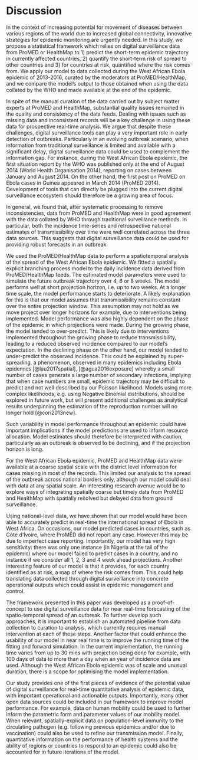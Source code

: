 # Discussion

In the context of increasing potential for movement of
diseases between various regions of the world due to increased global 
connectivity, innovative strategies for  epidemic monitoring are 
urgently needed. In this study, we propose a statistical framework 
which relies on digital surveillance data from ProMED or HealthMap to 
1) predict the short-term epidemic trajectory in currently affected 
countries, 2) quantify the short-term risk of spread to other
countries and 3) for countries at risk, quantified where the risk
comes from. We apply our model to data collected during the
West African Ebola epidemic of 2013-2016, curated by the moderators
at ProMED/HealthMap, and we compare the model’s output to those
obtained when using the data collated by the WHO and made available at 
the end of the epidemic.

In spite of the manual curation of the 
data carried out by subject matter experts at ProMED and HealthMap, 
substantial quality issues remained in the quality and consistency of
the data feeds. Dealing with 
issues such as missing data and inconsistent records will be a key 
challenge in using these data for prospective real-time analysis. We 
argue that despite these challenges, digital surveillance tools can 
play a very important role
in early detection of outbreaks. Particularly in an evolving outbreak 
scenario, when information
from traditional surveillance is limited and available with a 
significant delay, digital surveillance data could be used to
complement the information gap. For instance, during the West African
Ebola epidemic, the first situation report by the WHO was published
only at the end of August 2014 (World Health Organisation 2014),
reporting on cases between January and August 2014. On the other hand,
the first post on ProMED on Ebola cases in Guinea appeared in March
2014 (ProMED 2014). Development of tools that can directly be plugged
into the current digital surveillance ecosystem should therefore be a
growing area of focus. 

In general, we found that, after systematic processing to remove 
inconsistencies, data from ProMED and HealthMap were in good agreement 
with the data collated by WHO through traditional surveillance
methods. In particular, both the incidence time-series and
retrospective national estimates of transmissibility over time were 
well correlated across the three data sources. This suggests that 
digital surveillance data could be used for providing robust forecasts 
in an outbreak.

We used the ProMED/HealthMap data to perform a spatiotemporal analysis 
of the spread of the West African Ebola epidemic. We fitted a spatially 
explicit branching process model to the daily incidence data derived 
from  ProMED/HealthMap feeds. The estimated model parameters were used to 
simulate the future outbreak trajectory over 4, 6 or 8 weeks. 
The model performs well at short projection horizon, i.e. up to two 
weeks. At a longer time scale, the model performance starts to deteriorate.
A likely explanation for this is that our model assumes that
transmissibility remains constant over
the entire projection window. This assumption may not hold as we move 
project over longer horizons for example, due to interventions being
implemented. Model performance was also highly dependent on the phase of the 
epidemic in which projections were made. During the growing phase, the 
model tended to over-predict. This is likely due to interventions 
implemented throughout the growing phase to reduce transmissibility, 
leading to a reduced observed incidence compared to our model’s 
expectation. In the declining phase on the other hand, our model 
tended to under-predict the observed incidence. This could be
explained by super-spreading, a phenomenon, observed in many epidemics 
including Ebola epidemics [@lau2017spatial], [@agua2016exposure] 
whereby a small number of cases generate a 
large number of secondary infections, implying that when case numbers 
are small, epidemic trajectory may be difficult to predict and not
well described by our Poisson likelihood. Models using more complex 
likelihoods, e.g. using Negative Binomial distributions, should be 
explored in future work, but will present additional challenges as 
analytical results underpinning the estimation of the reproduction 
number will no longer hold [@cori2013new]. 

Such variability in model performance throughout an epidemic could 
have important implications if the model predictions are used to inform resource
allocation. Model estimates should therefore be interpreted with caution, 
particularly as an outbreak is observed to be declining, and if the 
projection horizon is long.
 

For the West African Ebola epidemic, ProMED and HealthMap data were 
available at a coarse spatial scale with the district level
information for cases missing in most of the records. This 
limited our analysis to the spread of the outbreak across 
national borders only, although our model could deal with 
data at any spatial scale. An interesting research avenue would be to 
explore ways of integrating spatially coarse 
but timely data from ProMED and HealthMap with spatially resolved 
but delayed data from ground surveillance.

Using national-level data, we have shown that our model would have 
been able to accurately predict in real-time the international spread
of Ebola in West Africa. On occasions, our model predicted cases in 
countries, such as Côte d'Ivoire, where ProMED did not report any
case. However this may be due to imperfect case reporting. 
Importantly, our model has very high sensitivity: there was only one 
instance (in Nigeria at the tail of the epidemic) where our model 
failed to predict cases in a country, and no instance if we consider 
all 1, 2, 3 and 4 week ahead projections. Another interesting feature 
of our model is that it provides, for each country identified as at
risk, a map of where the risk comes from. This could help translating 
data collected through digital surveillance into concrete operational 
outputs which could assist in epidemic management and control. 


The framework presented in this paper was developed as a
proof-of-concept 
to use digital surveillance data for near real-time
forecasting of the spatio-temporal spread of an outbreak. 
To further develop such approaches, it is important to establish an automated pipeline from data 
collection to curation to analysis, which currently requires manual 
intervention at each of these steps. Another factor that could enhance
the usability of our model in near real time is to improve the
running time of the fitting and forward simulation. In the current 
implementation, the running time varies from up to 30 mins with projection being done 
for example, with 100 days of data to more than a day when an year of 
incidence data are used. Although the West African Ebola epidemic was 
of scale and unusual duration, there is a scope for optimising 
the model implementation.

Our study provides one of the first pieces of evidence of the
potential value of digital surveillance for real-time quantitative 
analysis of epidemic data, with important operational and actionable 
outputs. Importantly, many other open data sources could be included 
in our framework to improve model performance. For example, data on 
human mobility could be used to further inform the parametric form and 
parameter values of our mobility model. When relevant, 
spatially-explicit data on population-level immunity to the 
circulating pathogen (e.g. following previous epidemics and/or due to 
vaccination) could also be used to refine our transmission model. 
Finally, quantitative information on the performance of health systems 
and the ability of regions or countries to respond to an epidemic 
could also be accounted for in future iterations of the model. 

<!-- The influence of -->
<!-- factors such as healthcare capacity of a location can be incorporated -->
<!-- into the model through the prior distribution of the reproduction -->
<!-- numbers.  -->
<!-- Similarly, the prior -->
<!-- distributions on the probability of staying at a location and the -->
<!-- exponent on distance could be informed by additional data sources  -->
<!-- such as prior information derived from human migration data (e.g.,  -->
<!-- census data).  -->
